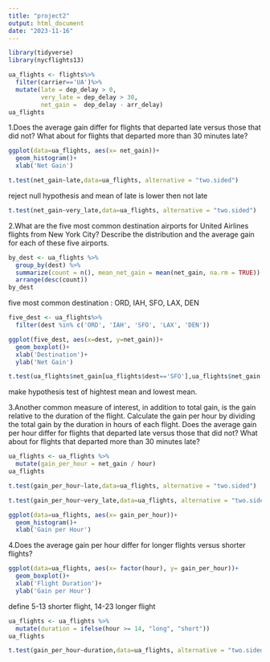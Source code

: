 ```yaml
---
title: "project2"
output: html_document
date: "2023-11-16"
---
```

```r
library(tidyverse)
library(nycflights13)
```

```r
ua_flights <- flights%>%
  filter(carrier=='UA')%>%
  mutate(late = dep_delay > 0,
         very_late = dep_delay > 30,
         net_gain =  dep_delay - arr_delay)
ua_flights
```

1.Does the average gain differ for flights that departed late versus those that did not? What about for flights that departed more than 30 minutes late?


```r
ggplot(data=ua_flights, aes(x= net_gain))+
  geom_histogram()+
  xlab('Net Gain')
```




```r
t.test(net_gain~late,data=ua_flights, alternative = "two.sided")
```
reject null hypothesis and mean of late is lower then not late


```r
t.test(net_gain~very_late,data=ua_flights, alternative = "two.sided") 
```

2.What are the five most common destination airports for United Airlines flights from New York City? Describe the distribution and the average gain for each of these five airports.

```r
by_dest <- ua_flights %>%
  group_by(dest) %>%
  summarize(count = n(), mean_net_gain = mean(net_gain, na.rm = TRUE)) %>%
  arrange(desc(count))
by_dest
```
five most common destination : ORD, IAH, SFO, LAX, DEN


```r
five_dest <- ua_flights%>%
  filter(dest %in% c('ORD', 'IAH', 'SFO', 'LAX', 'DEN'))

ggplot(five_dest, aes(x=dest, y=net_gain))+
  geom_boxplot()+
  xlab('Destination')+
  ylab('Net Gain')
```

```r
t.test(ua_flights$net_gain[ua_flights$dest=='SFO'],ua_flights$net_gain[ua_flights$dest=='IAH'], alternative = "two.sided") 
```
make hypothesis test of hightest mean and lowest mean.

3.Another common measure of interest, in addition to total gain, is the gain relative to the duration of the flight. Calculate the gain per hour by dividing the total gain by the duration in hours of each flight. Does the average gain per hour differ for flights that departed late versus those that did not? What about for flights that departed more than 30 minutes late?

```r
ua_flights <- ua_flights %>%
  mutate(gain_per_hour = net_gain / hour)
ua_flights
```

```r
t.test(gain_per_hour~late,data=ua_flights, alternative = "two.sided") 
```

```r
t.test(gain_per_hour~very_late,data=ua_flights, alternative = "two.sided") 
```

```r
ggplot(data=ua_flights, aes(x= gain_per_hour))+
  geom_histogram()+
  xlab('Gain per Hour')
```


4.Does the average gain per hour differ for longer flights versus shorter flights?

```r
ggplot(data=ua_flights, aes(x= factor(hour), y= gain_per_hour))+
  geom_boxplot()+
  xlab('Flight Duration')+
  ylab('Gain per Hour')
```

define 5-13 shorter flight, 14-23 longer flight

```r
ua_flights <- ua_flights %>%
  mutate(duration = ifelse(hour >= 14, "long", "short"))
ua_flights
```



```r
t.test(gain_per_hour~duration,data=ua_flights, alternative = "two.sided") 
```






